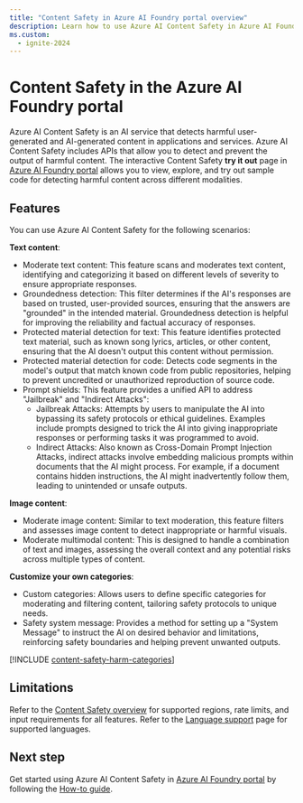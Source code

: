 ```yaml
---
title: "Content Safety in Azure AI Foundry portal overview"
description: Learn how to use Azure AI Content Safety in Azure AI Foundry portal to detect harmful user-generated and AI-generated content in applications and services.
ms.custom:
  - ignite-2024
---
```


# Content Safety in the Azure AI Foundry portal

Azure AI Content Safety is an AI service that detects harmful user-generated and AI-generated content in applications and services. Azure AI Content Safety includes APIs that allow you to detect and prevent the output of harmful content. The interactive Content Safety **try it out** page in [Azure AI Foundry portal](https://ai.azure.com/?cid=learnDocs) allows you to view, explore, and try out sample code for detecting harmful content across different modalities. 

## Features

You can use Azure AI Content Safety for the following scenarios: 

**Text content**: 
- Moderate text content: This feature scans and moderates text content, identifying and categorizing it based on different levels of severity to ensure appropriate responses. 
- Groundedness detection: This filter determines if the AI's responses are based on trusted, user-provided sources, ensuring that the answers are "grounded" in the intended material. Groundedness detection is helpful for improving the reliability and factual accuracy of responses. 
- Protected material detection for text: This feature identifies protected text material, such as known song lyrics, articles, or other content, ensuring that the AI doesn't output this content without permission. 
- Protected material detection for code: Detects code segments in the model's output that match known code from public repositories, helping to prevent uncredited or unauthorized reproduction of source code. 
- Prompt shields: This feature provides a unified API to address "Jailbreak" and "Indirect Attacks": 
    - Jailbreak Attacks: Attempts by users to manipulate the AI into bypassing its safety protocols or ethical guidelines. Examples include prompts designed to trick the AI into giving inappropriate responses or performing tasks it was programmed to avoid. 
    - Indirect Attacks: Also known as Cross-Domain Prompt Injection Attacks, indirect attacks involve embedding malicious prompts within documents that the AI might process. For example, if a document contains hidden instructions, the AI might inadvertently follow them, leading to unintended or unsafe outputs. 

**Image content**: 
- Moderate image content: Similar to text moderation, this feature filters and assesses image content to detect inappropriate or harmful visuals. 
- Moderate multimodal content: This is designed to handle a combination of text and images, assessing the overall context and any potential risks across multiple types of content. 

**Customize your own categories**: 
- Custom categories: Allows users to define specific categories for moderating and filtering content, tailoring safety protocols to unique needs. 
- Safety system message: Provides a method for setting up a "System Message" to instruct the AI on desired behavior and limitations, reinforcing safety boundaries and helping prevent unwanted outputs. 

[!INCLUDE [content-safety-harm-categories](../includes/content-safety-harm-categories)]

## Limitations

Refer to the [Content Safety overview](/azure/ai-services/content-safety/overview) for supported regions, rate limits, and input requirements for all features. Refer to the [Language support](/azure/ai-services/content-safety/language-support) page for supported languages. 


## Next step

Get started using Azure AI Content Safety in [Azure AI Foundry portal](https://ai.azure.com/?cid=learnDocs) by following the [How-to guide](/azure/ai-services/content-safety/how-to/foundry).